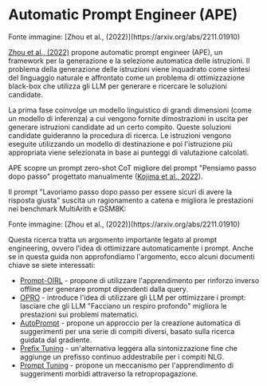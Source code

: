 # Automatic Prompt Engineer (APE)


<Screenshot src={APE} alt="APE" />
Fonte immagine: [Zhou et al., (2022)](https://arxiv.org/abs/2211.01910)

[Zhou et al., (2022)](https://arxiv.org/abs/2211.01910) propone automatic prompt engineer (APE), un framework per la generazione e la selezione automatica delle istruzioni. Il problema della generazione delle istruzioni viene inquadrato come sintesi del linguaggio naturale e affrontato come un problema di ottimizzazione black-box che utilizza gli LLM per generare e ricercare le soluzioni candidate.

La prima fase coinvolge un modello linguistico di grandi dimensioni (come un modello di inferenza) a cui vengono fornite dimostrazioni in uscita per generare istruzioni candidate ad un certo compito. Queste soluzioni candidate guideranno la procedura di ricerca. Le istruzioni vengono eseguite utilizzando un modello di destinazione e poi l'istruzione più appropriata viene selezionata in base ai punteggi di valutazione calcolati.

APE scopre un prompt zero-shot CoT migliore del prompt "Pensiamo passo dopo passo" progettato manualmente ([Kojima et al., 2022](https://arxiv.org/abs/2205.11916)).

Il prompt "Lavoriamo passo dopo passo per essere sicuri di avere la risposta giusta" suscita un ragionamento a catena e migliora le prestazioni nei benchmark MultiArith e GSM8K:

<Screenshot src={APECOT} alt="APECOT" />
Fonte immagine: [Zhou et al., (2022)](https://arxiv.org/abs/2211.01910)

Questa ricerca tratta un argomento importante legato al prompt engineering, ovvero l'idea di ottimizzare automaticamente i prompt. Anche se in questa guida non approfondiamo l'argomento, ecco alcuni documenti chiave se siete interessati:

- [Prompt-OIRL](https://arxiv.org/abs/2309.06553) - propone di utilizzare l'apprendimento per rinforzo inverso offline per generare prompt dipendenti dalla query.
- [OPRO](https://arxiv.org/abs/2309.03409) - introduce l'idea di utilizzare gli LLM per ottimizzare i prompt: lasciare che gli LLM "Facciano un respiro profondo" migliora le prestazioni sui problemi matematici.
- [AutoPrompt](https://arxiv.org/abs/2010.15980) - propone un approccio per la creazione automatica di suggerimenti per una serie di compiti diversi, basato sulla ricerca guidata dal gradiente.
- [Prefix Tuning](https://arxiv.org/abs/2101.00190) - un'alternativa leggera alla sintonizzazione fine che aggiunge un prefisso continuo addestrabile per i compiti NLG. 
- [Prompt Tuning](https://arxiv.org/abs/2104.08691) - propone un meccanismo per l'apprendimento di suggerimenti morbidi attraverso la retropropagazione.
